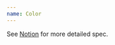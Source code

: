 ```yaml
---
name: Color
---
```


See [Notion](https://www.notion.so/artsy/Color-a0c24896daf8433d9409aee2146ac267)
for more detailed spec.

<Colors />
